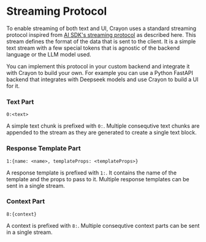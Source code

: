# Streaming Protocol

To enable streaming of both text and UI, Crayon uses a standard
streaming protocol inspired from [AI SDK's streaming protocol](https://sdk.vercel.ai/docs/ai-sdk-ui/stream-protocol) as described here. This stream defines the format of the data that is sent to the client. It is a simple text stream with a few special tokens that is agnostic of the backend language or the LLM model used.

You can implement this protocol in your custom backend and integrate it with Crayon to build your own. For example you can use a Python FastAPI backend that integrates with Deepseek models and use Crayon to build a UI for it.

### Text Part
```
0:<text>
```
A simple text chunk is prefixed with `0:`.
Multiple consequtive text chunks are appended to the stream as they are generated to create a single
text block.

### Response Template Part
```
1:{name: <name>, templateProps: <templateProps>}
```
A response template is prefixed with `1:`. It contains the name of the template and the props to pass to it.
Multiple response templates can be sent in a single stream.

### Context Part
```
8:{context}
```
A context is prefixed with `8:`.
Multiple consequtive context parts can be sent in a single stream.
